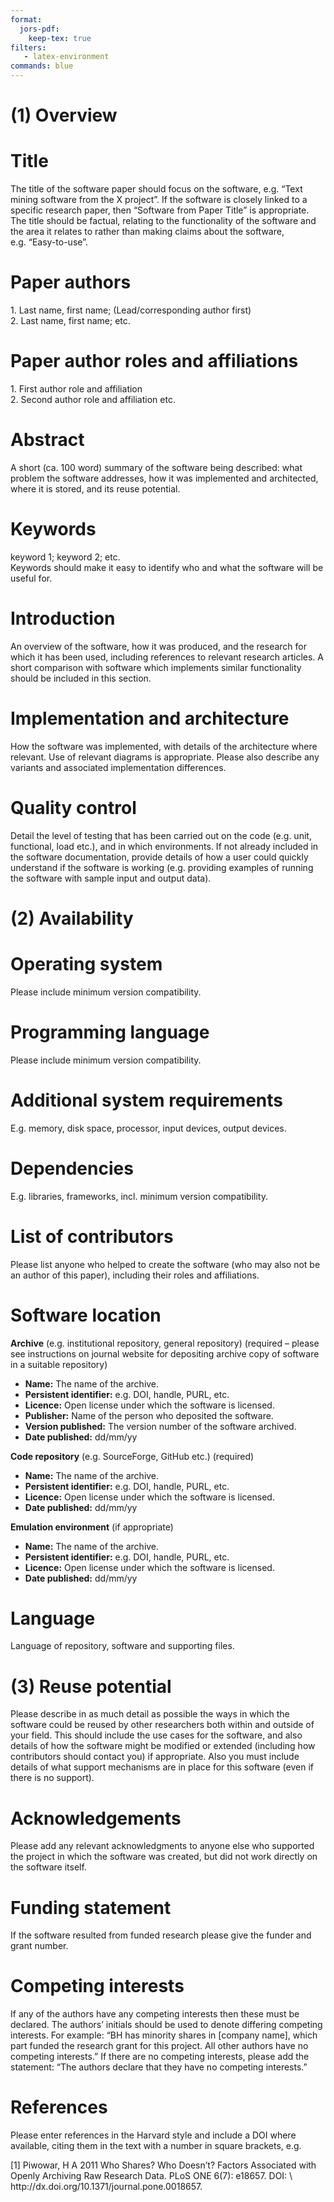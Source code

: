 ```yaml
---
format:
  jors-pdf:
    keep-tex: true
filters:
   - latex-environment
commands: blue
---
```


# (1) Overview \

# Title

[The title of the software paper should focus on the software, e.g. “Text mining software from the X project”. If
the software is closely linked to a specific research paper, then “Software from Paper Title” is appropriate. The title should be
factual, relating to the functionality of the software and the area it relates to rather than making claims about the software,
e.g. “Easy-to-use”.]{.blue}

# Paper authors

[1. Last name, first name; (Lead/corresponding author first)]{.blue}\
[2. Last name, first name; etc.]{.blue}

# Paper author roles and affiliations

[1. First author role and affiliation]{.blue}\
[2. Second author role and affiliation etc.]{.blue}

# Abstract

[A short (ca. 100 word) summary of the software being described: what problem the software addresses, how it was
implemented and architected, where it is stored, and its reuse potential.]{.blue}

# Keywords

[keyword 1; keyword 2; etc.]{.blue}\
[Keywords should make it easy to identify who and what the software will be useful for.]{.blue}

# Introduction

[An overview of the software, how it was produced, and the research for which it has been used, including
references to relevant research articles. A short comparison with software which implements similar functionality should be
included in this section.]{.blue}

# Implementation and architecture

[How the software was implemented, with details of the architecture where relevant. Use of relevant diagrams is
appropriate. Please also describe any variants and associated implementation differences.]{.blue}

# Quality control

[Detail the level of testing that has been carried out on the code (e.g. unit, functional, load etc.), and in
which environments. If not already included in the software documentation, provide details of how a user could quickly understand
if the software is working (e.g. providing examples of running the software with sample input and output data).]{.blue}

# (2) Availability \

# Operating system

[Please include minimum version compatibility.]{.blue}

# Programming language

[Please include minimum version compatibility.]{.blue}

# Additional system requirements

[E.g. memory, disk space, processor, input devices, output devices.]{.blue}

# Dependencies

[E.g. libraries, frameworks, incl. minimum version compatibility.]{.blue}

# List of contributors

[Please list anyone who helped to create the software (who may also not be an author of this paper), including
their roles and affiliations.]{.blue}

# Software location
  
**Archive** [(e.g. institutional repository, general repository) (required – please see instructions on journal
website for depositing archive copy of software in a suitable repository)]{.blue}

- **Name:** [The name of the archive.]{.blue}
- **Persistent identifier:** [e.g. DOI, handle, PURL, etc.]{.blue}
- **Licence:** [Open license under which the software is licensed.]{.blue}
- **Publisher:** [Name of the person who deposited the software.]{.blue}
- **Version published:** [The version number of the software archived.]{.blue}
- **Date published:** [dd/mm/yy]{.blue}

**Code repository** [(e.g. SourceForge, GitHub etc.) (required)]{.blue}

- **Name:** [The name of the archive.]{.blue}
- **Persistent identifier:** [e.g. DOI, handle, PURL, etc.]{.blue}
- **Licence:** [Open license under which the software is licensed.]{.blue}
- **Date published:** [dd/mm/yy]{.blue}

**Emulation environment** (if appropriate)

- **Name:** [The name of the archive.]{.blue}
- **Persistent identifier:** [e.g. DOI, handle, PURL, etc.]{.blue}
- **Licence:** [Open license under which the software is licensed.]{.blue}
- **Date published:** [dd/mm/yy]{.blue}

# Language

[Language of repository, software and supporting files.]{.blue}

# (3) Reuse potential

[Please describe in as much detail as possible the ways in which the software could be reused by other researchers both within and
outside of your field. This should include the use cases for the software, and also details of how the software might be modified
or extended (including how contributors should contact you) if appropriate. Also you must include details of what support
mechanisms are in place for this software (even if there is no support).]{.blue}

# Acknowledgements

[Please add any relevant acknowledgments to anyone else who supported the project in which the software was
created, but did not work directly on the software itself.]{.blue}

# Funding statement

[If the software resulted from funded research please give the funder and grant number.]{.blue}

# Competing interests

[If any of the authors have any competing interests then these must be declared. The authors’ initials should be used to denote
differing competing interests. For example: “BH has minority shares in [company name], which part funded the research grant for
this project. All other authors have no competing interests."]{.blue}\ [If there are no competing interests, please add the
statement: “The authors declare that they have no competing interests.”]{.blue}

# References

[Please enter references in the Harvard style and include a DOI where available, citing them in the text with a number in square
brackets, e.g.]{.blue}

[[1] Piwowar, H A 2011 Who Shares? Who Doesn't? Factors Associated with Openly Archiving Raw Research Data. PLoS ONE 6(7): e18657.
DOI: \\ http://dx.doi.org/10.1371/journal.pone.0018657.]{.blue}
